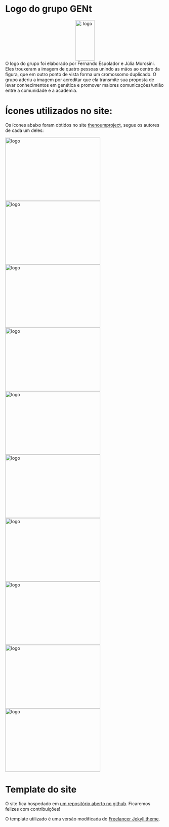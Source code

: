 # Logo do grupo GENt

<center><img src="img/gent.logo.png" alt="logo" width="60" height="128"></center>

O logo do grupo foi elaborado por Fernando Espolador e Júlia Morosini. Eles trouxeram a imagem de quatro pessoas unindo as mãos ao centro da figura, que em outro ponto de vista forma um cromossomo duplicado. O grupo aderiu a imagem por acreditar que ela transmite sua proposta de levar conhecimentos em genética e promover maiores comunicações/união entre a comunidade e a academia.</center>

# Ícones utilizados no site:

Os ícones abaixo foram obtidos no site [thenoumproject](https://thenounproject.com/), segue os autores de cada um deles:


<img src="img/noun_botany.svg" alt="logo" width="300" height="200"> 
<img src="img/noun_chemical.svg" alt="logo" width="300" height="200"> 
<img src="img/noun_forensic.svg" alt="logo" width="300" height="200"> 
<img src="img/noun_scientist1.svg" alt="logo" width="300" height="200"> 
<img src="img/noun_scientist2.svg" alt="logo" width="300" height="200"> 
<img src="img/noun_scientist3.svg" alt="logo" width="300" height="200"> 
<img src="img/noun_butterfly.svg" alt="logo" width="300" height="200"> 
<img src="img/noun_union.svg" alt="logo" width="300" height="200"> 
<img src="img/noun_presentation.svg" alt="logo" width="300" height="200"> 
<img src="img/noun_training.svg" alt="logo" width="300" height="200"> 


# Template do site

O site fica hospedado em [um repositório aberto no github](https://github.com/GENt-esalq/GENt-esalq.github.io). Ficaremos felizes com contribuições!

O template utilizado é uma versão modificada do [Freelancer Jekyll theme](https://github.com/jeromelachaud/freelancer-theme).

